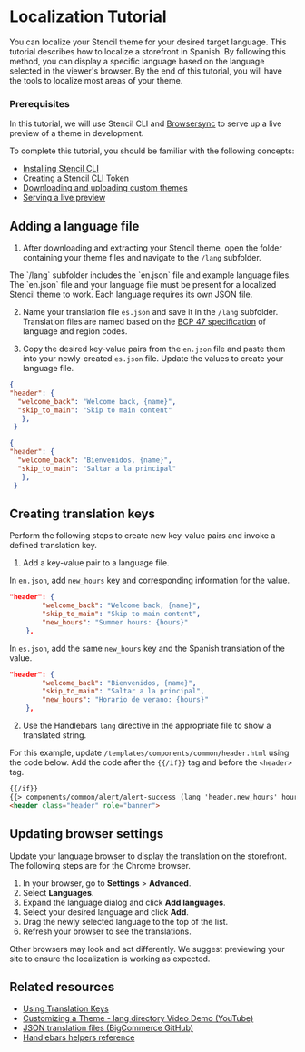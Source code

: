 # Localization Tutorial


You can localize your Stencil theme for your desired target language. This tutorial describes how to localize a storefront in Spanish. By following this method, you can display a specific language based on the language selected in the viewer's browser. By the end of this tutorial, you will have the tools to localize most areas of your theme.

### Prerequisites

In this tutorial, we will use Stencil CLI and [Browsersync](https://github.com/bigcommerce/browser-sync) to serve up a live preview of a theme in development.

To complete this tutorial, you should be familiar with the following concepts:

* [Installing Stencil CLI](/stencil-docs/installing-stencil-cli/installing-stencil)
* [Creating a Stencil CLI Token](https://support.bigcommerce.com/s/article/Store-API-Accounts)
* [Downloading and uploading custom themes](https://support.bigcommerce.com/s/article/Stencil-Themes#download-upload)
* [Serving a live preview](/stencil-docs/installing-stencil-cli/live-previewing-a-theme#serving-a-live-preview)


## Adding a language file
1. After downloading and extracting your Stencil theme, open the folder containing your theme files and navigate to the `/lang` subfolder. 

<Callout type="info">
The `/lang` subfolder includes the `en.json` file and example language files. The `en.json` file and your language file must be present for a localized Stencil theme to work. Each language requires its own JSON file. 
</Callout>


2. Name your translation file `es.json` and save it in the `/lang` subfolder. Translation files are named based on the [BCP 47 specification](https://tools.ietf.org/html/bcp47) of language and region codes.

3. Copy the desired key-value pairs from the `en.json` file and paste them into your newly-created `es.json` file. Update the values to create your language file.


```json filename="en.json" showLineNumbers copy
{
"header": {
  "welcome_back": "Welcome back, {name}",
  "skip_to_main": "Skip to main content"
   },
 }
```

```json filename="es.json" showLineNumbers copy
{
"header": {
  "welcome_back": "Bienvenidos, {name}",
  "skip_to_main": "Saltar a la principal"
   },
 }
```


## Creating translation keys

Perform the following steps to create new key-value pairs and invoke a defined translation key.

1. Add a key-value pair to a language file.
  
  In `en.json`, add `new_hours` key and corresponding information for the value.

```json showLineNumbers copy
"header": {
        "welcome_back": "Welcome back, {name}",
        "skip_to_main": "Skip to main content",
        "new_hours": "Summer hours: {hours}"
    },

```
In `es.json`, add the same `new_hours` key and the Spanish translation of the value.

```json showLineNumbers copy
"header": {
        "welcome_back": "Bienvenidos, {name}",
        "skip_to_main": "Saltar a la principal",
        "new_hours": "Horario de verano: {hours}"
    },

```
2. Use the Handlebars `lang` directive in the appropriate file to show a translated string.

For this example, update `/templates/components/common/header.html` using the code below. Add the code after the `{{/if}}` tag and before the `<header>` tag.

```html showLineNumbers copy
{{/if}} 
{{> components/common/alert/alert-success (lang 'header.new_hours' hours="8 AM to 5 PM Central" ) }}
<header class="header" role="banner">
```

## Updating browser settings

Update your language browser to display the translation on the storefront. The following steps are for the Chrome browser.

1. In your browser, go to **Settings** > **Advanced**.
2. Select **Languages**.
3. Expand the language dialog and click **Add languages**.
4. Select your desired language and click **Add**.
5. Drag the newly selected language to the top of the list.
6. Refresh your browser to see the translations.

<Callout type="info">
Other browsers may look and act differently. We suggest previewing your site to ensure the localization is working as expected.
</Callout>



## Related resources
* [Using Translation Keys](/stencil-docs/localization/translation-keys)
* [Customizing a Theme - lang directory Video Demo (YouTube)](//youtube.com/watch?v=ygiRGfSrmnA)
* [JSON translation files (BigCommerce GitHub)](https://github.com/bigcommerce/cornerstone/tree/master/lang)
* [Handlebars helpers reference](/stencil-docs/reference-docs/handlebars-helpers-reference#string-helpers)
